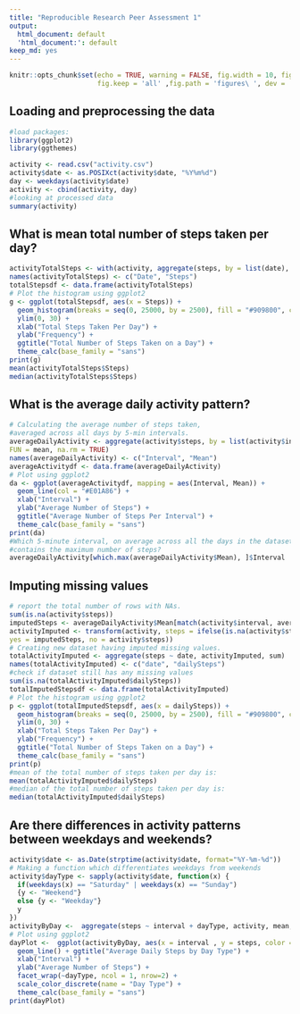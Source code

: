 ```yaml
---
title: "Reproducible Research Peer Assessment 1"
output:
  html_document: default
  'html_document:': default
keep_md: yes
---
```

```r
knitr::opts_chunk$set(echo = TRUE, warning = FALSE, fig.width = 10, fig.height = 5,
                      fig.keep = 'all' ,fig.path = 'figures\ ', dev = 'png')

```
## Loading and preprocessing the data
```r
#load packages:
library(ggplot2)
library(ggthemes)

activity <- read.csv("activity.csv")
activity$date <- as.POSIXct(activity$date, "%Y%m%d")
day <- weekdays(activity$date)
activity <- cbind(activity, day)
#looking at processed data
summary(activity)
```
## What is mean total number of steps taken per day?
```r
activityTotalSteps <- with(activity, aggregate(steps, by = list(date), sum, na.rm = TRUE))
names(activityTotalSteps) <- c("Date", "Steps")
totalStepsdf <- data.frame(activityTotalSteps)
# Plot the histogram using ggplot2
g <- ggplot(totalStepsdf, aes(x = Steps)) + 
  geom_histogram(breaks = seq(0, 25000, by = 2500), fill = "#909800", col = "black") + 
  ylim(0, 30) + 
  xlab("Total Steps Taken Per Day") + 
  ylab("Frequency") + 
  ggtitle("Total Number of Steps Taken on a Day") + 
  theme_calc(base_family = "sans")
print(g)
mean(activityTotalSteps$Steps)
median(activityTotalSteps$Steps)
```
## What is the average daily activity pattern?
```r
# Calculating the average number of steps taken, 
#averaged across all days by 5-min intervals.
averageDailyActivity <- aggregate(activity$steps, by = list(activity$interval), 
FUN = mean, na.rm = TRUE)
names(averageDailyActivity) <- c("Interval", "Mean")
averageActivitydf <- data.frame(averageDailyActivity)
# Plot using ggplot2
da <- ggplot(averageActivitydf, mapping = aes(Interval, Mean)) + 
  geom_line(col = "#E01A86") +
  xlab("Interval") + 
  ylab("Average Number of Steps") + 
  ggtitle("Average Number of Steps Per Interval") +
  theme_calc(base_family = "sans")
print(da)
#Which 5-minute interval, on average across all the days in the dataset, 
#contains the maximum number of steps?
averageDailyActivity[which.max(averageDailyActivity$Mean), ]$Interval
```
## Imputing missing values
```r
# report the total number of rows with NAs.
sum(is.na(activity$steps))
imputedSteps <- averageDailyActivity$Mean[match(activity$interval, averageDailyActivity$Interval)]
activityImputed <- transform(activity, steps = ifelse(is.na(activity$steps), 
yes = imputedSteps, no = activity$steps))
# Creating new dataset having imputed missing values.
totalActivityImputed <- aggregate(steps ~ date, activityImputed, sum)
names(totalActivityImputed) <- c("date", "dailySteps")
#check if dataset still has any missing values
sum(is.na(totalActivityImputed$dailySteps))
totalImputedStepsdf <- data.frame(totalActivityImputed)
# Plot the histogram using ggplot2
p <- ggplot(totalImputedStepsdf, aes(x = dailySteps)) + 
  geom_histogram(breaks = seq(0, 25000, by = 2500), fill = "#909800", col = "black") + 
  ylim(0, 30) + 
  xlab("Total Steps Taken Per Day") + 
  ylab("Frequency") + 
  ggtitle("Total Number of Steps Taken on a Day") + 
  theme_calc(base_family = "sans")
print(p)
#mean of the total number of steps taken per day is:
mean(totalActivityImputed$dailySteps)
#median of the total number of steps taken per day is:
median(totalActivityImputed$dailySteps)
```
## Are there differences in activity patterns between weekdays and weekends?
```r
activity$date <- as.Date(strptime(activity$date, format="%Y-%m-%d"))
# Making a function which differentiates weekdays from weekends
activity$dayType <- sapply(activity$date, function(x) {
  if(weekdays(x) == "Saturday" | weekdays(x) == "Sunday")
  {y <- "Weekend"}
  else {y <- "Weekday"}
  y
})
activityByDay <-  aggregate(steps ~ interval + dayType, activity, mean, na.rm = TRUE)
# Plot using ggplot2
dayPlot <-  ggplot(activityByDay, aes(x = interval , y = steps, color = dayType)) + 
  geom_line() + ggtitle("Average Daily Steps by Day Type") + 
  xlab("Interval") + 
  ylab("Average Number of Steps") +
  facet_wrap(~dayType, ncol = 1, nrow=2) +
  scale_color_discrete(name = "Day Type") +
  theme_calc(base_family = "sans")
print(dayPlot)
```
